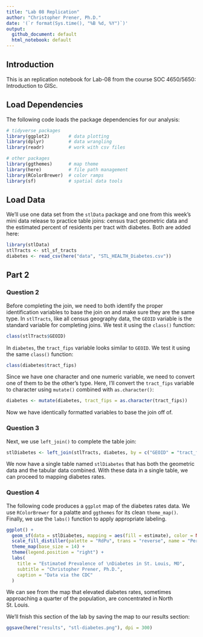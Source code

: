 ```yaml
---
title: "Lab 08 Replication"
author: "Christopher Prener, Ph.D."
date: '(`r format(Sys.time(), "%B %d, %Y")`)'
output: 
  github_document: default
  html_notebook: default 
---
```


## Introduction
This is an replication notebook for Lab-08 from the course SOC 4650/5650: Introduction to GISc.

## Load Dependencies
The following code loads the package dependencies for our analysis:

```r
# tidyverse packages
library(ggplot2)       # data plotting
library(dplyr)         # data wrangling
library(readr)         # work with csv files

# other packages
library(ggthemes)      # map theme
library(here)          # file path management
library(RColorBrewer)  # color ramps
library(sf)            # spatial data tools
```

## Load Data
We'll use one data set from the `stlData` package and one from this week's mini data release to practice table joins: census tract geometric data and the estimated percent of residents per tract with diabetes. Both are added here:

```r
library(stlData)
stlTracts <- stl_sf_tracts
diabetes <- read_csv(here("data", "STL_HEALTH_Diabetes.csv"))
```

## Part 2
### Question 2
Before completing the join, we need to both identify the proper identification variables to base the join on and make sure they are the same type. In `stlTracts`, like all census geography data, the `GEOID` variable is the standard variable for completing joins. We test it using the `class()` function:

```r
class(stlTracts$GEOID)
```

In `diabetes`, the `tract_fips` variable looks similar to `GEOID`. We test it using the same `class()` function:

```r
class(diabetes$tract_fips)
```

Since we have one character and one numeric variable, we need to convert one of them to be the other's type. Here, I'll convert the `tract_fips` variable to character using `mutate()` combined with `as.character()`:

```r
diabetes <- mutate(diabetes, tract_fips = as.character(tract_fips))
```

Now we have identically formatted variables to base the join off of.

### Question 3
Next, we use `left_join()` to complete the table join:

```r
stlDiabetes <- left_join(stlTracts, diabetes, by = c("GEOID" = "tract_fips"))
```

We now have a single table named `stlDiabetes` that has both the geometric data and the tabular data combined. With these data in a single table, we can proceed to mapping diabetes rates.

### Question 4
The following code produces a `ggplot` map of the diabetes rates data. We use `RColorBrewer` for a palatte and `ggthemes` for its clean `theme_map()`. Finally, we use the `labs()` function to apply appropriate labeling.

```r
ggplot() +
  geom_sf(data = stlDiabetes, mapping = aes(fill = estimate), color = NA) +
  scale_fill_distiller(palette = "RdPu", trans = "reverse", name = "Percent") +
  theme_map(base_size = 14) +
  theme(legend.position = "right") +
  labs(
    title = "Estimated Prevalence of \nDiabetes in St. Louis, MO",    
    subtitle = "Christopher Prener, Ph.D.",
    caption = "Data via the CDC"
  )
```

We can see from the map that elevated diabetes rates, sometimes approaching a quarter of the population, are concentrated in North St. Louis.

We'll fnish this section of the lab by saving the map to our results section:

```r
ggsave(here("results", "stl-diabetes.png"), dpi = 300)
```

